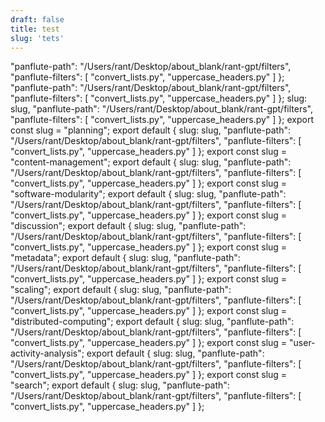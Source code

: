 ```yaml
---
draft: false
title: test
slug: 'tets'
---
```



"panflute-path": "/Users/rant/Desktop/about_blank/rant-gpt/filters",
"panflute-filters": \[ "convert_lists.py", "uppercase_headers.py" \] };
"panflute-path": "/Users/rant/Desktop/about_blank/rant-gpt/filters",
"panflute-filters": \[ "convert_lists.py", "uppercase_headers.py" \] };
slug: slug, "panflute-path":
"/Users/rant/Desktop/about_blank/rant-gpt/filters", "panflute-filters":
\[ "convert_lists.py", "uppercase_headers.py" \] }; export const slug =
"planning"; export default { slug: slug, "panflute-path":
"/Users/rant/Desktop/about_blank/rant-gpt/filters", "panflute-filters":
\[ "convert_lists.py", "uppercase_headers.py" \] }; export const slug =
"content-management"; export default { slug: slug, "panflute-path":
"/Users/rant/Desktop/about_blank/rant-gpt/filters", "panflute-filters":
\[ "convert_lists.py", "uppercase_headers.py" \] }; export const slug =
"software-modularity"; export default { slug: slug, "panflute-path":
"/Users/rant/Desktop/about_blank/rant-gpt/filters", "panflute-filters":
\[ "convert_lists.py", "uppercase_headers.py" \] }; export const slug =
"discussion"; export default { slug: slug, "panflute-path":
"/Users/rant/Desktop/about_blank/rant-gpt/filters", "panflute-filters":
\[ "convert_lists.py", "uppercase_headers.py" \] }; export const slug =
"metadata"; export default { slug: slug, "panflute-path":
"/Users/rant/Desktop/about_blank/rant-gpt/filters", "panflute-filters":
\[ "convert_lists.py", "uppercase_headers.py" \] }; export const slug =
"scaling"; export default { slug: slug, "panflute-path":
"/Users/rant/Desktop/about_blank/rant-gpt/filters", "panflute-filters":
\[ "convert_lists.py", "uppercase_headers.py" \] }; export const slug =
"distributed-computing"; export default { slug: slug, "panflute-path":
"/Users/rant/Desktop/about_blank/rant-gpt/filters", "panflute-filters":
\[ "convert_lists.py", "uppercase_headers.py" \] }; export const slug =
"user-activity-analysis"; export default { slug: slug, "panflute-path":
"/Users/rant/Desktop/about_blank/rant-gpt/filters", "panflute-filters":
\[ "convert_lists.py", "uppercase_headers.py" \] }; export const slug =
"search"; export default { slug: slug, "panflute-path":
"/Users/rant/Desktop/about_blank/rant-gpt/filters", "panflute-filters":
\[ "convert_lists.py", "uppercase_headers.py" \] };
